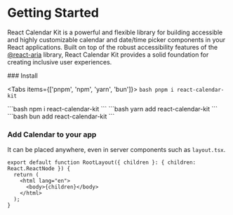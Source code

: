 
# Getting Started

React Calendar Kit is a powerful and flexible library for building accessible and highly customizable calendar and date/time picker components in your React applications. Built on top of the robust accessibility features of the [@react-aria](https://react-spectrum.adobe.com/react-aria/index.html) library, React Calendar Kit provides a solid foundation for creating inclusive user experiences.

<Steps>
### Install

<Tabs items={['pnpm', 'npm', 'yarn', 'bun']}>
  <Tab>
    ```bash
    pnpm i react-calendar-kit
    ```

  </Tab>
  <Tab>
    ```bash
    npm i react-calendar-kit
    ```
  </Tab>
  <Tab>
    ```bash
    yarn add react-calendar-kit
    ```
  </Tab>
    <Tab>
    ```bash
    bun add react-calendar-kit
    ```
  </Tab>
</Tabs>

### Add Calendar to your app

It can be placed anywhere, even in server components such as `layout.tsx`.

```tsx
export default function RootLayout({ children }: { children: React.ReactNode }) {
  return (
    <html lang="en">
      <body>{children}</body>
    </html>
  );
}
```

</Steps>
